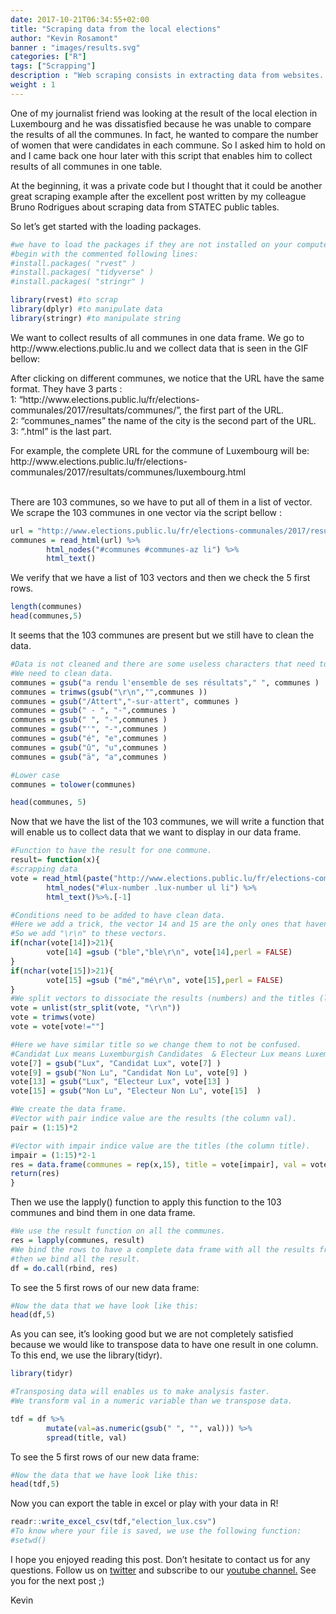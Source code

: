 ```yaml
---
date: 2017-10-21T06:34:55+02:00
title: "Scraping data from the local elections"
author: "Kevin Rosamont"
banner : "images/results.svg"
categories: ["R"]
tags: ["Scrapping"]
description : "Web scraping consists in extracting data from websites. Here we will scrape results from the Luxembourg local elections 2017."
weight : 1
---
```


One of my journalist friend was looking at the result of the local election in Luxembourg and he was dissatisfied because he was unable to compare the results of all the communes. In fact, he wanted to compare the number of women that were candidates in each commune. So I asked him to hold on and I came back one hour later with this script that enables him to collect results of all communes in one table.

At the beginning, it was a private code but I thought that it could be another great scraping example after the excellent post written by my colleague Bruno Rodrigues about scraping data from STATEC public tables.

So let’s get started with the loading packages.


```r
#we have to load the packages if they are not installed on your computer,
#begin with the commented following lines:
#install.packages( "rvest" )
#install.packages( "tidyverse" )
#install.packages( "stringr" )

library(rvest) #to scrap
library(dplyr) #to manipulate data
library(stringr) #to manipulate string
```


We want to collect results of all communes in one data frame.
We go to http://www.elections.public.lu and we collect data that is seen in the GIF bellow:


After clicking on different communes, we notice that the URL have the same format. They have 3 parts :<br>
1: “http://www.elections.public.lu/fr/elections-communales/2017/resultats/communes/”, the first part of the URL.<br>
2: “communes_names” the name of the city is the second part of the URL.<br>
3: “.html” is the last part.<br>

For example, the complete URL for the commune of Luxembourg will be:
http://www.elections.public.lu/fr/elections-communales/2017/resultats/communes/luxembourg.html<br><br>

There are 103 communes, so we have to put all of them in a list of vector. We scrape the 103 communes in one vector via the script bellow :

```r
url = "http://www.elections.public.lu/fr/elections-communales/2017/resultats/communes/bech.html"
communes = read_html(url) %>% 
        html_nodes("#communes #communes-az li") %>%
        html_text() 
```

We verify that we have a list of 103 vectors and then we check the 5 first rows.

```r
length(communes)
head(communes,5)
```

It seems that the 103 communes are present but we still have to clean the data.

```r
#Data is not cleaned and there are some useless characters that need to be removed.
#We need to clean data.
communes = gsub("a rendu l'ensemble de ses résultats"," ", communes )
communes = trimws(gsub("\r\n","",communes ))
communes = gsub("/Attert","-sur-attert", communes )
communes = gsub(" - ", "-",communes )
communes = gsub(" ", "-",communes )
communes = gsub("'", "-",communes )
communes = gsub("é", "e",communes )
communes = gsub("û", "u",communes )
communes = gsub("ä", "a",communes )

#Lower case
communes = tolower(communes)

head(communes, 5)
```


Now that we have the list of the 103 communes, we will write a function that will enable us to
collect data that we want to display in our data frame.

```r
#Function to have the result for one commune.
result= function(x){
#scrapping data
vote = read_html(paste("http://www.elections.public.lu/fr/elections-communales/2017/resultats/communes/",x,".html", sep="")) %>% 
        html_nodes("#lux-number .lux-number ul li") %>%
        html_text()%>%.[-1]

#Conditions need to be added to have clean data.
#Here we add a trick, the vector 14 and 15 are the only ones that haven't the string "\r\n".
#So we add "\r\n" to these vectors.
if(nchar(vote[14])>21){
        vote[14] =gsub ("ble","ble\r\n", vote[14],perl = FALSE)
}
if(nchar(vote[15])>21){
        vote[15] =gsub ("mé","mé\r\n", vote[15],perl = FALSE)
}
#We split vectors to dissociate the results (numbers) and the titles (letters).
vote = unlist(str_split(vote, "\r\n"))
vote = trimws(vote)
vote = vote[vote!=""]

#Here we have similar title so we change them to not be confused.
#Candidat Lux means Luxemburgish Candidates  & Electeur Lux means Luxemburgish voters. 
vote[7] = gsub("Lux", "Candidat Lux", vote[7] )
vote[9] = gsub("Non Lu", "Candidat Non Lu", vote[9] )
vote[13] = gsub("Lux", "Electeur Lux", vote[13] )
vote[15] = gsub("Non Lu", "Electeur Non Lu", vote[15]  )

#We create the data frame.
#Vector with pair indice value are the results (the column val).
pair = (1:15)*2

#Vector with impair indice value are the titles (the column title).
impair = (1:15)*2-1
res = data.frame(communes = rep(x,15), title = vote[impair], val = vote[pair])
return(res)
}
```

Then we use the lapply() function to apply this function to the 103 communes and bind them in one data frame.


```r
#We use the result function on all the communes.
res = lapply(communes, result)
#We bind the rows to have a complete data frame with all the results from all communes
#then we bind all the result.
df = do.call(rbind, res)
```

To see the 5 first rows of our new data frame:

```r
#Now the data that we have look like this:
head(df,5)
```

As you can see, it’s looking good but we are not completely satisfied because we would like to transpose data to have one result in one column. To this end, we use the library(tidyr).

```r
library(tidyr)

#Transposing data will enables us to make analysis faster.
#We transform val in a numeric variable than we transpose data.

tdf = df %>%
        mutate(val=as.numeric(gsub(" ", "", val))) %>%
        spread(title, val)
```


To see the 5 first rows of our new data frame:

```r
#Now the data that we have look like this:
head(tdf,5)
```

Now you can export the table in excel or play with your data in R!


```r
readr::write_excel_csv(tdf,"election_lux.csv")
#To know where your file is saved, we use the following function:
#setwd()
```


I hope you enjoyed reading this post. Don't hesitate to contact us for any questions.
Follow us on [twitter](https://twitter.com/rdata_lu?lang=en) and subscribe to our [youtube channel.](https://www.youtube.com/channel/UCbazvBnJd7CJ4WnTL6BI6qw) See you for the next post ;) <br>

Kevin

